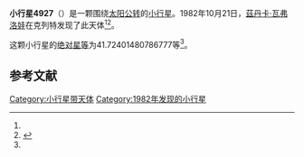 {{Infobox planet
| bgcolour = #FFFFC0
| name = 4927 O'Connell
| symbol = 
| image = 
| caption = 
| discovery = yes
| discovery_ref = 
| discoverer = [[茲丹卡·瓦弗洛娃|茲丹卡·瓦弗洛娃]]
| discovery_site = [[克列特|克列特]] 
| discovered = 1982年10月21日
| designations = yes
| mp_name = 
| named_after = 
| alt_names = 1982 UP2/ 1972 TX / 1987 YC4
| mp_category = [[主带小行星|主带小行星]]
| orbit_ref = <ref name="a">[http://ssd.jpl.nasa.gov/sbdb.cgi?sstr=4927 4927 O'Connell] {{Wayback|url=http://ssd.jpl.nasa.gov/sbdb.cgi?sstr=4927 |date=20201124011158 }}，小行星數據庫瀏覽器（JPL Small-Body Database Browser）－[[美国国家航空航天局|美国国家航空航天局]]喷气推进实验室</ref>
| epoch = 2456400.5 (2013年4月18日更新)
| aphelion = {{convert|3.140262397803043|AU|km|3|abbr=on|lk=out}}
| perihelion = {{convert|2.635046549591469|AU|km|3|abbr=on}}
| semimajor = {{convert|2.887654473697256|AU|km|3|abbr=on}}
| eccentricity = 0.087478584
| period = 1792.32295 [[日|日]]<br />4.91[[儒略年|儒略年]]
| avg_speed = 
| inclination = 1.163489957523327
| asc_node = 329.0759786394914
| mean_anomaly = 
| arg_peri = 41.72401480786777
| satellites = 
| physical_characteristics = yes
| dimensions = 
| mass = 
| density = 
| surface_grav = 
| escape_velocity = 
| sidereal_day = 
| axial_tilt = 
| pole_ecliptic_lat = 
| pole_ecliptic_lon = 
| albedo = 
| temperatures= 
| temp_name1 = 
| mean_temp_1 = 
| max_temp_1 = 
| temp_name2 = 
| max_temp_2 = 
| spectral_type = 
| abs_magnitude = 41.72401480786777
}}

'''小行星4927'''（{{lang-en|4927 O'Connell}}）是一颗围绕[[太阳|太阳]][[公转|公转]]的[[小行星|小行星]]。1982年10月21日，[[茲丹卡·瓦弗洛娃|茲丹卡·瓦弗洛娃]]在克列特发现了此天体<ref name="a" /><ref>{{cite news|title=小行星列表|url=http://cfa-www.harvard.edu/iau/lists/NumberedMPs.txt|accessdate=2013-07-08|newspaper=哈佛大学|archive-date=2008-05-17|archive-url=https://web.archive.org/web/20080517010638/http://cfa-www.harvard.edu/iau/lists/NumberedMPs.txt|dead-url=no}}</ref>。

这颗小行星的[[绝对星等|绝对星等]]为41.72401480786777等<ref name="a" />。

==参考文献==
{{reflist}}
{{Minor Planet Number|[[小行星4926|小行星4926]]|[[小行星4928|小行星4928]]}}

{{小天体}}

[[Category:小行星带天体|Category:小行星带天体]]
[[Category:1982年发现的小行星|Category:1982年发现的小行星]]

{{asteroid-stub}}